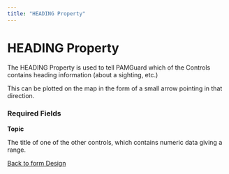 ```yaml
---
title: "HEADING Property"
---
```

HEADING Property
================

The HEADING Property is used to tell PAMGuard which of the Controls contains heading information (about a sighting, etc.)

This can be plotted on the map in the form of a small arrow pointing in that direction.

### Required Fields

**Topic**

The title of one of the other controls, which contains numeric data giving a range.

  
  

[Back to form Design](./designingForms.html)